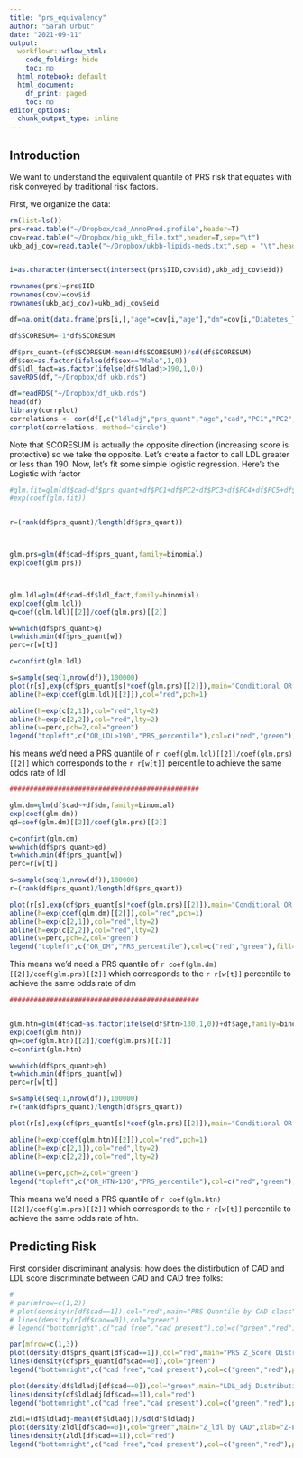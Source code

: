```yaml
---
title: "prs_equivalency"
author: "Sarah Urbut"
date: "2021-09-11"
output: 
  workflowr::wflow_html:
    code_folding: hide
    toc: no
  html_notebook: default
  html_document:
    df_print: paged
    toc: no
editor_options:
  chunk_output_type: inline
---
```


## Introduction

We want to understand the equivalent quantile of PRS risk that equates with risk conveyed by traditional risk factors.

First, we organize the data:
```r
rm(list=ls())
prs=read.table("~/Dropbox/cad_AnnoPred.profile",header=T)
cov=read.table("~/Dropbox/big_ukb_file.txt",header=T,sep="\t")
ukb_adj_cov=read.table("~/Dropbox/ukbb-lipids-meds.txt",sep = "\t",header = T)


i=as.character(intersect(intersect(prs$IID,cov$id),ukb_adj_cov$eid))

rownames(prs)=prs$IID
rownames(cov)=cov$id
rownames(ukb_adj_cov)=ukb_adj_cov$eid

df=na.omit(data.frame(prs[i,],"age"=cov[i,"age"],"dm"=cov[i,"Diabetes_Type_2"],"htn"=cov[i,"SBP_adjMeds"],"sex"=cov[i,"Sex"],"cad"=cov[i,"Incd_Coronary_Artery_Disease_HARD"],cov[i,c("PC1","PC2","PC3","PC4","PC5")],"ldladj"=ukb_adj_cov[i,"ldladj"]))

df$SCORESUM=-1*df$SCORESUM

df$prs_quant=(df$SCORESUM-mean(df$SCORESUM))/sd(df$SCORESUM)
df$sex=as.factor(ifelse(df$sex=="Male",1,0))
df$ldl_fact=as.factor(ifelse(df$ldladj>190,1,0))
saveRDS(df,"~/Dropbox/df_ukb.rds")
```

```r
df=readRDS("~/Dropbox/df_ukb.rds")
head(df)
library(corrplot)
correlations <- cor(df[,c("ldladj","prs_quant","age","cad","PC1","PC2","PC3","PC4","PC5")])
corrplot(correlations, method="circle")
```

Note that SCORESUM is actually the opposite direction (increasing score is protective) so we take the opposite. Let's create a factor to call LDL greater or less than 190. Now, let's fit some simple logistic regression. Here's the Logistic with factor

```r
#glm.fit=glm(df$cad~df$prs_quant+df$PC1+df$PC2+df$PC3+df$PC4+df$PC5+df$age+df$sex+df$ldl_fact,family=binomial)
#exp(coef(glm.fit))


r=(rank(df$prs_quant)/length(df$prs_quant))



glm.prs=glm(df$cad~df$prs_quant,family=binomial)
exp(coef(glm.prs))



glm.ldl=glm(df$cad~df$ldl_fact,family=binomial)
exp(coef(glm.ldl))
q=coef(glm.ldl)[[2]]/coef(glm.prs)[[2]]

w=which(df$prs_quant>q)
t=which.min(df$prs_quant[w])
perc=r[w[t]]

c=confint(glm.ldl)

s=sample(seq(1,nrow(df)),100000)
plot(r[s],exp(df$prs_quant[s]*coef(glm.prs)[[2]]),main="Conditional OR CAD for PRS_Percentile",xlab='PRS_Percentile',ylab="Conditional OR")
abline(h=exp(coef(glm.ldl)[[2]]),col="red",pch=1)

abline(h=exp(c[2,1]),col="red",lty=2)
abline(h=exp(c[2,2]),col="red",lty=2)
abline(v=perc,pch=2,col="green")
legend("topleft",c("OR_LDL>190","PRS_percentile"),col=c("red","green"),fill=c("red","green"))
```

his means we'd need a PRS quantile of `r coef(glm.ldl)[[2]]/coef(glm.prs)[[2]]` which corresponds to the `r r[w[t]]` percentile to achieve the same odds rate of ldl

```r
###############################################

glm.dm=glm(df$cad~+df$dm,family=binomial)
exp(coef(glm.dm))
qd=coef(glm.dm)[[2]]/coef(glm.prs)[[2]]

c=confint(glm.dm)
w=which(df$prs_quant>qd)
t=which.min(df$prs_quant[w])
perc=r[w[t]]

s=sample(seq(1,nrow(df)),100000)
r=(rank(df$prs_quant)/length(df$prs_quant))

plot(r[s],exp(df$prs_quant[s]*coef(glm.prs)[[2]]),main="Conditional OR CAD for PRS_Percentile",xlab='PRS_Percentile',ylab="Conditional OR")
abline(h=exp(coef(glm.dm)[[2]]),col="red",pch=1)
abline(h=exp(c[2,1]),col="red",lty=2)
abline(h=exp(c[2,2]),col="red",lty=2)
abline(v=perc,pch=2,col="green")
legend("topleft",c("OR_DM","PRS_percentile"),col=c("red","green"),fill=c("red","green"))
```

This means we'd need a PRS quantile of `r coef(glm.dm)[[2]]/coef(glm.prs)[[2]]` which corresponds to the `r r[w[t]]` percentile to achieve the same odds rate of dm


```r
###############################################


glm.htn=glm(df$cad~as.factor(ifelse(df$htn>130,1,0))+df$age,family=binomial)
exp(coef(glm.htn))
qh=coef(glm.htn)[[2]]/coef(glm.prs)[[2]]
c=confint(glm.htn)

w=which(df$prs_quant>qh)
t=which.min(df$prs_quant[w])
perc=r[w[t]]

s=sample(seq(1,nrow(df)),100000)
r=(rank(df$prs_quant)/length(df$prs_quant))

plot(r[s],exp(df$prs_quant[s]*coef(glm.prs)[[2]]),main="Conditional OR CAD for PRS_Percentile",xlab='PRS_Percentile',ylab="Conditional OR")

abline(h=exp(coef(glm.htn)[[2]]),col="red",pch=1)
abline(h=exp(c[2,1]),col="red",lty=2)
abline(h=exp(c[2,2]),col="red",lty=2)
       
abline(v=perc,pch=2,col="green")
legend("topleft",c("OR_HTN>130","PRS_percentile"),col=c("red","green"),fill=c("red","green"))

```

This means we'd need a PRS quantile of `r coef(glm.htn)[[2]]/coef(glm.prs)[[2]]` which corresponds to the `r r[w[t]]` percentile to achieve the same odds rate of htn.


## Predicting Risk

First consider discriminant analysis: how does the distirbution of CAD and LDL score discriminate between CAD and CAD free folks:
```r
# 
# par(mfrow=c(1,2))
# plot(density(r[df$cad==1]),col="red",main="PRS Quantile by CAD class",xlab="Quantile")
# lines(density(r[df$cad==0]),col="green")
# legend("bottomright",c("cad free","cad present"),col=c("green","red"),pch=1)

par(mfrow=c(1,3))
plot(density(df$prs_quant[df$cad==1]),col="red",main="PRS Z_Score Distribution by CAD class",xlab="Z_Score")
lines(density(df$prs_quant[df$cad==0]),col="green")
legend("bottomright",c("cad free","cad present"),col=c("green","red"),pch=1)

plot(density(df$ldladj[df$cad==0]),col="green",main="LDL_adj Distribution by CAD class",xlab="LDL-adjusted")
lines(density(df$ldladj[df$cad==1]),col="red")
legend("bottomright",c("cad free","cad present"),col=c("green","red"),pch=1)

zldl=(df$ldladj-mean(df$ldladj))/sd(df$ldladj)
plot(density(zldl[df$cad==0]),col="green",main="Z_ldl by CAD",xlab="Z-Ldl")
lines(density(zldl[df$cad==1]),col="red")
legend("bottomright",c("cad free","cad present"),col=c("green","red"),pch=1)
```
